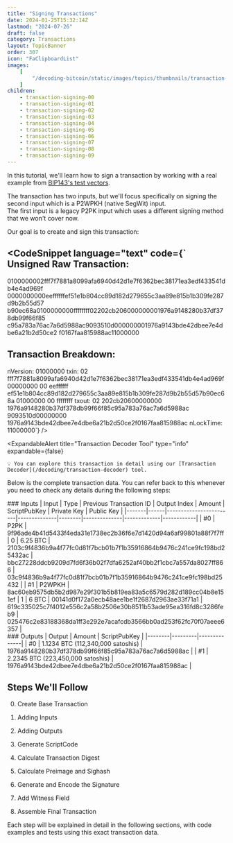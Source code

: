 ```yaml
---
title: "Signing Transactions"
date: 2024-01-25T15:32:14Z
lastmod: "2024-07-26"
draft: false
category: Transactions
layout: TopicBanner
order: 307
icon: "FaClipboardList"
images:
    [
        "/decoding-bitcoin/static/images/topics/thumbnails/transaction-module/signature/tx-thumbnail-signature.jpg"
    ]
children:
    - transaction-signing-00
    - transaction-signing-01
    - transaction-signing-02
    - transaction-signing-03
    - transaction-signing-04
    - transaction-signing-05
    - transaction-signing-06
    - transaction-signing-07
    - transaction-signing-08
    - transaction-signing-09
---
```


In this tutorial, we'll learn how to sign a transaction by working with a real example from <a href="https://github.com/bitcoin/bips/blob/master/bip-0143.mediawiki#native-p2wpkh" target="_blank">BIP143's test vectors</a>.

The transaction has two inputs, but we'll focus specifically on signing the second input which is a P2WPKH (native SegWit) input.  
The first input is a legacy P2PK input which uses a different signing method that we won't cover now.

<div className="dark:hidden w-full rounded-xl overflow-hidden">
    <SvgDisplay
        src="/decoding-bitcoin/static/images/topics/transactions/signature/siganture1.svg"
        width="100%"
        height="auto"
    />
</div>
<div className="hidden dark:block w-full rounded-xl overflow-hidden">
    <SvgDisplay
        src="/decoding-bitcoin/static/images/topics/transactions/signature/siganture1.svg"
        width="100%"
        height="auto"
    />
</div>


Our goal is to create and sign this transaction:

<CodeSnippet
    language="text"
    code={`  Unsigned Raw Transaction:
  ----------------------
  0100000002fff7f7881a8099afa6940d42d1e7f6362bec38171ea3edf433541db4e4ad969f
  0000000000eeffffffef51e1b804cc89d182d279655c3aa89e815b1b309fe287d9b2b55d57
  b90ec68a0100000000ffffffff02202cb206000000001976a9148280b37df378db99f66f85
  c95a783a76ac7a6d5988ac9093510d000000001976a9143bde42dbee7e4dbe6a21b2d50ce2
  f0167faa815988ac11000000
  
  
  Transaction Breakdown:
  ----------------------
  nVersion:  01000000
  txin:      02 fff7f7881a8099afa6940d42d1e7f6362bec38171ea3edf433541db4e4ad969f 00000000 00 eeffffff
                ef51e1b804cc89d182d279655c3aa89e815b1b309fe287d9b2b55d57b90ec68a 01000000 00 ffffffff
  txout:     02 202cb20600000000 1976a9148280b37df378db99f66f85c95a783a76ac7a6d5988ac
                9093510d00000000 1976a9143bde42dbee7e4dbe6a21b2d50ce2f0167faa815988ac
  nLockTime: 11000000`}
/>

<ExpandableAlert
    title="Transaction Decoder Tool"
    type="info"
    expandable={false}
>
    💡 You can explore this transaction in detail using our [Transaction Decoder](/decoding/transaction-decoder) tool.
</ExpandableAlert>

Below is the complete transaction data. You can refer back to this whenever you need to check any details during the following steps:

<div className="max-w-4xl overflow-x-auto">
### Inputs
| Input | Type | Previous Transaction ID | Output Index | Amount | ScriptPubKey | Private Key | Public Key |
|-------|------|------------------------|--------------|--------|--------------|-------------|------------|
| #0 | P2PK | 9f96ade4b41d5433f4eda31e1738ec2b36f6e7d1420d94a6af99801a88f7f7ff | 0 | 6.25 BTC | 2103c9f4836b9a4f77fc0d81f7bcb01b7f1b35916864b9476c241ce9fc198bd25432ac | bbc27228ddcb9209d7fd6f36b02f7dfa6252af40bb2f1cbc7a557da8027ff866 | 03c9f4836b9a4f77fc0d81f7bcb01b7f1b35916864b9476c241ce9fc198bd25432 |
| <span className="bg-orange-500 dark:bg-orange-500 px-2 rounded text-black">#1</span> | <span className="bg-orange-500 dark:bg-orange-500 px-2 rounded text-black">P2WPKH</span> | 8ac60eb9575db5b2d987e29f301b5b819ea83a5c6579d282d189cc04b8e151ef | 1 | 6 BTC | 00141d0f172a0ecb48aee1be1f2687d2963ae33f71a1 | 619c335025c7f4012e556c2a58b2506e30b8511b53ade95ea316fd8c3286feb9 | 025476c2e83188368da1ff3e292e7acafcdb3566bb0ad253f62fc70f07aeee6357 |
</div>

<div className="max-w-4xl overflow-x-auto">
### Outputs
| Output | Amount | ScriptPubKey |
|--------|---------|--------------|
| #0 | 1.1234 BTC (112,340,000 satoshis) | 1976a9148280b37df378db99f66f85c95a783a76ac7a6d5988ac |
| #1 | 2.2345 BTC (223,450,000 satoshis) | 1976a9143bde42dbee7e4dbe6a21b2d50ce2f0167faa815988ac |
</div>



## Steps We'll Follow

0. Create Base Transaction

1. Adding Inputs

2. Adding Outputs

3. Generate ScriptCode

4. Calculate Transaction Digest

5. Calculate Preimage and Sighash

6. Generate and Encode the Signature

7. Add Witness Field

8. Assemble Final Transaction

Each step will be explained in detail in the following sections, with code examples and tests using this exact transaction data.
